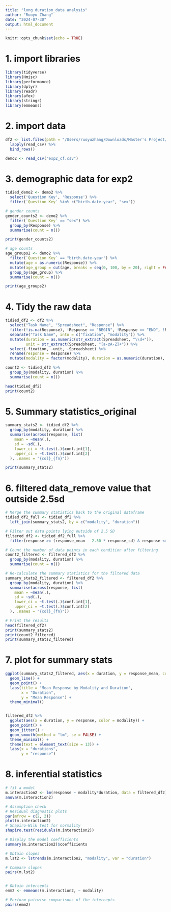 ```yaml
---
title: "long duration_data analysis"
author: "Ruoyu Zhang"
date: "2024-07-30"
output: html_document
---
```


```r
knitr::opts_chunk$set(echo = TRUE)
```

# 1. import libraries

```r
library(tidyverse)
library(Hmisc)
library(performance)
library(dplyr)
library(readr)
library(afex)
library(stringr)
library(emmeans)
```

# 2. import data

```r
df2 <- list.files(path = "/Users/ruoyuzhang/Downloads/Master's Project/data/exp2", full.names = TRUE) %>% 
  lapply(read_csv) %>%
  bind_rows()

demo2 <- read_csv("exp2_cf.csv")
```
# 3. demographic data for exp2

```r
tidied_demo2 <- demo2 %>%
  select('Question Key', 'Response') %>%
  filter(`Question Key` %in% c("birth.date-year", "sex"))

# gender counts
gender_counts2 <- demo2 %>%
  filter(`Question Key` == "sex") %>%
  group_by(Response) %>%
  summarise(count = n())

print(gender_counts2)

# age counts
age_groups2 <- demo2 %>%
  filter(`Question Key` == "birth.date-year") %>%
  mutate(age = as.numeric(Response)) %>%
  mutate(age_group = cut(age, breaks = seq(0, 100, by = 20), right = FALSE, labels = c("0-19", "20-39", "40-59", "60-79", "80-99"))) %>%
  group_by(age_group) %>%
  summarise(count = n())

print(age_groups2)
```

# 4. Tidy the raw data

```r
tidied_df2 <- df2 %>%
  select("Task Name", "Spreadsheet", "Response") %>%
  filter(!is.na(Response), !Response == "BEGIN", !Response == "END", !Response == "audio started") %>%
  separate("Task Name", into = c("fixation", "modality")) %>%
  mutate(duration = as.numeric(str_extract(Spreadsheet, "\\d+")),
         unit = str_extract(Spreadsheet, "[a-zA-Z]+")) %>%
  select(-fixation, -unit, -Spreadsheet) %>%
  rename(response = Response) %>%
  mutate(modality = factor(modality), duration = as.numeric(duration), response = as.numeric(response))

count2 <- tidied_df2 %>%
  group_by(modality, duration) %>%
  summarise(count = n())

head(tidied_df2)
print(count2)
```

# 5. Summary statistics_original

```r
summary_stats2 <- tidied_df2 %>%
  group_by(modality, duration) %>%
  summarise(across(response, list(
    mean = ~mean(.),
    sd = ~sd(.),
    lower_ci = ~t.test(.)$conf.int[1],
    upper_ci = ~t.test(.)$conf.int[2]
  ), .names = "{col}_{fn}"))

print(summary_stats2)
```
# 6. filtered data_remove value that outside 2.5sd

```r
# Merge the summary statistics back to the original dataframe
tidied_df2_full <- tidied_df2 %>%
  left_join(summary_stats2, by = c("modality", "duration"))

# Filter out data points lying outside of 2.5 SD
filtered_df2 <- tidied_df2_full %>%
  filter(response >= (response_mean - 2.50 * response_sd) & response <= (response_mean + 2.50 * response_sd))

# Count the number of data points in each condition after filtering
count2_filtered <- filtered_df2 %>%
  group_by(modality, duration) %>%
  summarise(count = n())

# Re-calculate the summary statistics for the filtered data
summary_stats2_filtered <- filtered_df2 %>%
  group_by(modality, duration) %>%
  summarise(across(response, list(
    mean = ~mean(.),
    sd = ~sd(.),
    lower_ci = ~t.test(.)$conf.int[1],
    upper_ci = ~t.test(.)$conf.int[2]
  ), .names = "{col}_{fn}"))

# Print the results
head(filtered_df2)
print(summary_stats2)
print(count2_filtered)
print(summary_stats2_filtered)
```



# 7. plot for summary stats

```r
ggplot(summary_stats2_filtered, aes(x = duration, y = response_mean, color = modality, group = modality)) +
  geom_line() +
  geom_point() +
  labs(title = "Mean Response by Modality and Duration",
       x = "Duration",
       y = "Mean Response") +
  theme_minimal()


filtered_df2 %>%
  ggplot(aes(x = duration, y = response, color = modality)) +
  geom_point() +
  geom_jitter() +
  geom_smooth(method = "lm", se = FALSE) +
  theme_minimal() +
  theme(text = element_text(size = 13)) +
  labs(x = "durations",
       y = "response")
```

# 8. inferential statistics

```r
# fit a model
m.interaction2 <- lm(response ~ modality*duration, data = filtered_df2)
anova(m.interaction2)

# Assumption check
# Residual diagnostic plots
par(mfrow = c(2, 2))
plot(m.interaction2)
# Shapiro-Wilk test for normality
shapiro.test(residuals(m.interaction2))

# Display the model coefficients
summary(m.interaction2)$coefficients

# Obtain slopes
m.lst2 <- lstrends(m.interaction2, "modality", var = "duration")

# Compare slopes
pairs(m.lst2)


# Obtain intercepts
emm2 <- emmeans(m.interaction2, ~ modality)

# Perform pairwise comparisons of the intercepts
pairs(emm2)
```

